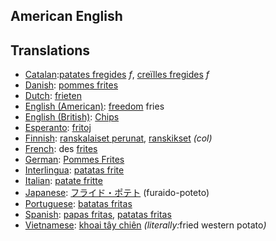 ==American English==
==Translations==
*[[Catalan]]:[[patates fregides]] ''f'', [[creïlles fregides]] ''f''
*[[Danish]]: [[pommes frites]]
*[[Dutch]]: [[frieten]]
*[[English (American)]]: [[freedom]] fries
*[[English (British)]]: [[Chips]]
*[[Esperanto]]: [[fritoj]]
*[[Finnish]]: [[ranskalaiset perunat]], [[ranskikset]] ''(col)''
*[[French]]: des [[frites]]
*[[German]]: [[Pommes Frites]]
*[[Interlingua]]: [[patatas frite]]
*[[Italian]]: [[patate fritte]]
*[[Japanese]]: [[フライド・ポテト]] (furaido-poteto)
*[[Portuguese]]: [[batatas fritas]]
*[[Spanish]]: [[papas fritas]], [[patatas fritas]]
*[[Vietnamese]]: [[khoai tây chiên]] ''(literally: ''fried western potato'')''